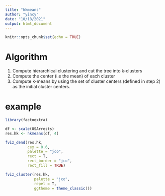 ```yaml
---
title: "hkmeans"
author: "yincy"
date: "10/18/2021"
output: html_document
---
```


```r
knitr::opts_chunk$set(echo = TRUE)
```

# Algorithm
1. Compute hierarchical clustering and cut the tree into k-clusters  
2. Compute the center (i.e the mean) of each cluster  
3. Compute k-means by using the set of cluster centers (defined in step 2) as the initial cluster centers.  

# example
```r
library(factoextra)

df <- scale(USArrests)
res.hk <- hkmeans(df, 4)

fviz_dend(res.hk, 
          cex = 0.6, 
          palette = "jco", 
          rect = T, 
          rect_border = "jco", 
          rect_fill = TRUE)
```

```r
fviz_cluster(res.hk, 
             palette = "jco", 
             repel = T, 
             ggtheme = theme_classic())
```

